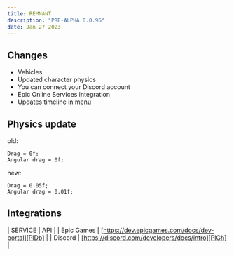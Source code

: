 ```yaml
---
title: REMNANT
description: "PRE-ALPHA 0.0.96"
date: Jan 27 2023
---
```


## Changes
- Vehicles
- Updated character physics
- You can connect your Discord account
- Epic Online Services integration
- Updates timeline in menu

## Physics update
old:
```
Drag = 0f;
Angular drag = 0f;
```

new:
```
Drag = 0.05f;
Angular drag = 0.01f;
```

## Integrations

| SERVICE | API |
| Epic Games | [https://dev.epicgames.com/docs/dev-portal][PlDb] |
| Discord | [https://discord.com/developers/docs/intro][PlGh] |